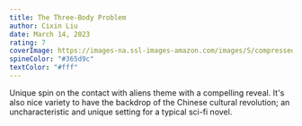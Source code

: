 ```yaml
---
title: The Three-Body Problem
author: Cixin Liu
date: March 14, 2023
rating: 7
coverImage: https://images-na.ssl-images-amazon.com/images/S/compressed.photo.goodreads.com/books/1415428227i/20518872.jpg
spineColor: "#365d9c"
textColor: "#fff"
---
```


Unique spin on the contact with aliens theme with a compelling reveal. It's also nice variety to have the backdrop of the Chinese cultural revolution; an uncharacteristic and unique setting for a typical sci-fi novel.
